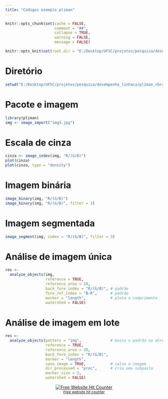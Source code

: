 ```yaml
---
title: "Códigos exemplo pliman"
---
```


```r
knitr::opts_chunk$set(cache = FALSE,
                      comment = "##",
                      collapse = TRUE,
                      warning = FALSE,
                      message = FALSE)

```


```r
knitr::opts_knit$set(root.dir = "E:/Desktop/UFSC/projetos/pesquisa/desempenho_linhaca/pliman_rbras2022/imgs")
```

# Diretório
```r
setwd("E:/Desktop/UFSC/projetos/pesquisa/desempenho_linhaca/pliman_rbras2022/imgs")
```



# Pacote e imagem
```r
library(pliman)
img <- image_import("img3.jpg")

```

# Escala de cinza

```r
cinza <- image_index(img, "R/(G/B)")
plot(cinza)
plot(cinza, type = "density")

```

# Imagem binária

```r
image_binary(img, "R/(G/B)")
image_binary(img, "R/(G/B)", filter = 3)
```

# Imagem segmentada

```r
image_segment(img, index = "R/(G/B)", filter = 3)
```


# Análise de imagem única
```r

res <- 
  analyze_objects(img,
                  reference = TRUE,
                  reference_area = 20,
                  back_fore_index = "R/(G/B)", # padrão
                  fore_ref_index = "B-R",      # padrão
                  marker = "length",           # plota o comprimento
                  watershed = FALSE)
```


# Análise de imagem em lote
```r

res <- 
  analyze_objects(pattern = "img",             # busca o padrão no diretório
                  reference = TRUE,
                  reference_area = 20,
                  back_fore_index = "R/(G/B)",
                  marker = "length",
                  save_image = TRUE,           # salva a imagem
                  dir_processed = "proc",      # cria uma subpasta 
                  marker_size = 2,
                  watershed = FALSE)
```



```{=html}
<div align='center'><a href='https://www.free-website-hit-counter.com'><img src='https://www.free-website-hit-counter.com/c.php?d=9&id=138602&s=2' border='0' alt='Free Website Hit Counter'></a><br / ><small><a href='https://www.free-website-hit-counter.com' title="Free Website Hit Counter">Free website hit counter</a></small></div>
```

